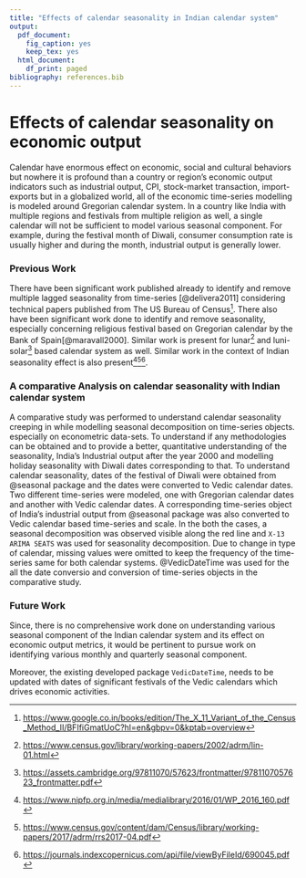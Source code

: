```yaml
---
title: "Effects of calendar seasonality in Indian calendar system"
output:
  pdf_document: 
    fig_caption: yes
    keep_tex: yes
  html_document:
    df_print: paged
bibliography: references.bib
---
```


# Effects of calendar seasonality on economic output

Calendar have enormous effect on economic, social and cultural behaviors but nowhere it is profound than a country or region's economic output indicators such as industrial output, CPI, stock-market transaction, import-exports but in a globalized world, all of the economic time-series modelling is modeled around Gregorian calendar system. In a country like India with multiple regions and festivals from multiple religion as well, a single calendar will not be sufficient to model various seasonal component. For example, during the festival month of Diwali, consumer consumption rate is usually higher and during the month, industrial output is generally lower.

### Previous Work

There have been significant work published already to identify and remove multiple lagged seasonality from time-series [@delivera2011] considering technical papers published from The US Bureau of Census[^1]. There also have been significant work done to identify and remove seasonality, especially concerning religious festival based on Gregorian calendar by the Bank of Spain[@maravall2000]. Similar work is present for lunar[^2] and luni-solar[^3] based calendar system as well. Similar work in the context of Indian seasonality effect is also present[^4][^5][^6].

[^1]: <https://www.google.co.in/books/edition/The_X_11_Variant_of_the_Census_Method_II/BFIfiGmatUoC?hl=en&gbpv=0&kptab=overview>

[^2]: <https://www.census.gov/library/working-papers/2002/adrm/lin-01.html>

[^3]: <https://assets.cambridge.org/97811070/57623/frontmatter/9781107057623_frontmatter.pdf>

[^4]: <https://www.nipfp.org.in/media/medialibrary/2016/01/WP_2016_160.pdf>

[^5]: <https://www.census.gov/content/dam/Census/library/working-papers/2017/adrm/rrs2017-04.pdf>

[^6]: <https://journals.indexcopernicus.com/api/file/viewByFileId/690045.pdf>

### A comparative Analysis on calendar seasonality with Indian calendar system

A comparative study was performed to understand calendar seasonality creeping in while modelling seasonal decomposition on time-series objects. especially on econometric data-sets. To understand if any methodologies can be obtained and to provide a better, quantitative understanding of the seasonality, India's Industrial output after the year 2000 and modelling holiday seasonality with Diwali dates corresponding to that. To understand calendar seasonality, dates of the festival of Diwali were obtained from @seasonal package and the dates were converted to Vedic calendar dates. Two different time-series were modeled, one with Gregorian calendar dates and another with Vedic calendar dates. A corresponding time-series object of India's industrial output from @seasonal package was also converted to Vedic calendar based time-series and scale. In the both the cases, a seasonal decomposition was observed visible along the red line and `X-13 ARIMA SEATS` was used for seasonality decomposition. Due to change in type of calendar, missing values were omitted to keep the frequency of the time-series same for both calendar systems. @VedicDateTime was used for the all the date conversio and conversion of time-series objects in the comparative study.

### Future Work

Since, there is no comprehensive work done on understanding various seasonal component of the Indian calendar system and its effect on economic output metrics, it would be pertinent to pursue work on identifying various monthly and quarterly seasonal component.

Moreover, the existing developed package `VedicDateTime`, needs to be updated with dates of significant festivals of the Vedic calendars which drives economic activities.
